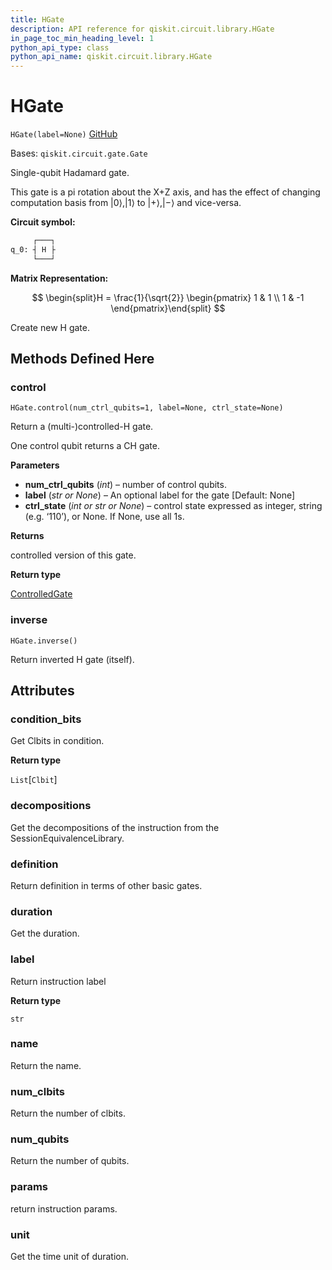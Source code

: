 ```yaml
---
title: HGate
description: API reference for qiskit.circuit.library.HGate
in_page_toc_min_heading_level: 1
python_api_type: class
python_api_name: qiskit.circuit.library.HGate
---
```


# HGate

<span id="qiskit.circuit.library.HGate" />

`HGate(label=None)` [GitHub](https://github.com/qiskit/qiskit/tree/stable/0.20/qiskit/circuit/library/standard_gates/h.py "view source code")

Bases: `qiskit.circuit.gate.Gate`

Single-qubit Hadamard gate.

This gate is a pi rotation about the X+Z axis, and has the effect of changing computation basis from $|0\rangle,|1\rangle$ to $|+\rangle,|-\rangle$ and vice-versa.

**Circuit symbol:**

```python
     ┌───┐
q_0: ┤ H ├
     └───┘
```

**Matrix Representation:**

$$
\begin{split}H = \frac{1}{\sqrt{2}}
    \begin{pmatrix}
        1 & 1 \\
        1 & -1
    \end{pmatrix}\end{split}
$$

Create new H gate.

## Methods Defined Here

### control

<span id="qiskit.circuit.library.HGate.control" />

`HGate.control(num_ctrl_qubits=1, label=None, ctrl_state=None)`

Return a (multi-)controlled-H gate.

One control qubit returns a CH gate.

**Parameters**

*   **num\_ctrl\_qubits** (*int*) – number of control qubits.
*   **label** (*str or None*) – An optional label for the gate \[Default: None]
*   **ctrl\_state** (*int or str or None*) – control state expressed as integer, string (e.g. ‘110’), or None. If None, use all 1s.

**Returns**

controlled version of this gate.

**Return type**

[ControlledGate](qiskit.circuit.ControlledGate "qiskit.circuit.ControlledGate")

### inverse

<span id="qiskit.circuit.library.HGate.inverse" />

`HGate.inverse()`

Return inverted H gate (itself).

## Attributes

<span id="qiskit.circuit.library.HGate.condition_bits" />

### condition\_bits

Get Clbits in condition.

**Return type**

`List`\[`Clbit`]

<span id="qiskit.circuit.library.HGate.decompositions" />

### decompositions

Get the decompositions of the instruction from the SessionEquivalenceLibrary.

<span id="qiskit.circuit.library.HGate.definition" />

### definition

Return definition in terms of other basic gates.

<span id="qiskit.circuit.library.HGate.duration" />

### duration

Get the duration.

<span id="qiskit.circuit.library.HGate.label" />

### label

Return instruction label

**Return type**

`str`

<span id="qiskit.circuit.library.HGate.name" />

### name

Return the name.

<span id="qiskit.circuit.library.HGate.num_clbits" />

### num\_clbits

Return the number of clbits.

<span id="qiskit.circuit.library.HGate.num_qubits" />

### num\_qubits

Return the number of qubits.

<span id="qiskit.circuit.library.HGate.params" />

### params

return instruction params.

<span id="qiskit.circuit.library.HGate.unit" />

### unit

Get the time unit of duration.

